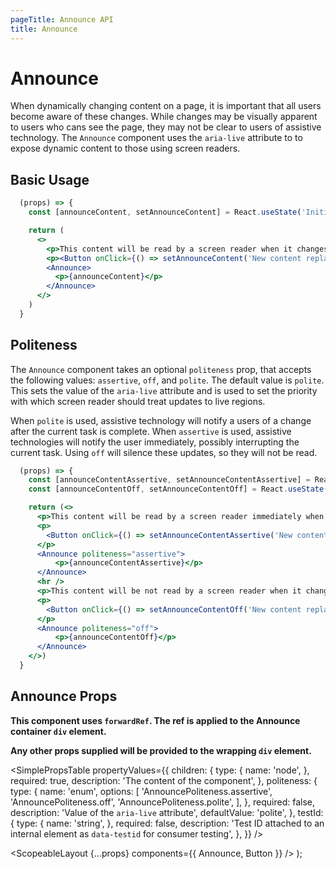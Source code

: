 ```yaml
---
pageTitle: Announce API
title: Announce
---
```



# Announce

When dynamically changing content on a page, it is important that all users become aware of these changes. While changes may be visually apparent to users who cans see the page,
they may not be clear to users of assistive technology. The `Announce` component uses the `aria-live` attribute to to expose dynamic content to those using screen readers.

## Basic Usage

```.jsx
  (props) => {
    const [announceContent, setAnnounceContent] = React.useState('Initial content');

    return (
      <>
        <p>This content will be read by a screen reader when it changes.</p>
        <p><Button onClick={() => setAnnounceContent('New content replacing the initial content')}>Update content</Button></p>
        <Announce>
          <p>{announceContent}</p>
        </Announce>
      </>
    )
  }
```

## Politeness

The `Announce` component takes an optional `politeness` prop, that accepts the following values: `assertive`, `off`, and `polite`. The default value is `polite`.
This sets the value of the `aria-live` attribute and is used to set the priority with which screen reader should treat updates to live regions.

When `polite` is used, assistive technology will notify a users of a change after the current task is complete. When `assertive` is used, assistive technologies will notify the user immediately,
possibly interrupting the current task. Using `off` will silence these updates, so they will not be read.

```.jsx
  (props) => {
    const [announceContentAssertive, setAnnounceContentAssertive] = React.useState('Initial assertive content');
    const [announceContentOff, setAnnounceContentOff] = React.useState('Initial off content');

    return (<>
      <p>This content will be read by a screen reader immediately when it changes.</p>
      <p>
        <Button onClick={() => setAnnounceContentAssertive('New content replacing the assertive initial content')}>Update assertive content</Button>
      </p>
      <Announce politeness="assertive">
          <p>{announceContentAssertive}</p>
      </Announce>
      <hr />
      <p>This content will be not read by a screen reader when it changes.</p>
      <p>
        <Button onClick={() => setAnnounceContentOff('New content replacing the off initial content')}>Update off content</Button>
      </p>
      <Announce politeness="off">
          <p>{announceContentOff}</p>
      </Announce>
    </>)
  }
```

## Announce Props

**This component uses `forwardRef`. The ref is applied to the Announce container `div` element.**

**Any other props supplied will be provided to the wrapping `div` element.**

<SimplePropsTable
  propertyValues={{
    children: {
      type: {
        name: 'node',
      },
      required: true,
      description: 'The content of the component',
    },
    politeness: {
      type: {
        name: 'enum',
        options: [
          'AnnouncePoliteness.assertive',
          'AnnouncePoliteness.off',
          'AnnouncePoliteness.polite',
        ],
      },
      required: false,
      description: 'Value of the `aria-live` attribute',
      defaultValue: 'polite',
    },
    testId: {
      type: {
        name: 'string',
      },
      required: false,
      description:
        'Test ID attached to an internal element as `data-testid` for consumer testing',
    },
  }}
/>

  <ScopeableLayout {...props} components={{ Announce, Button }} />
);
